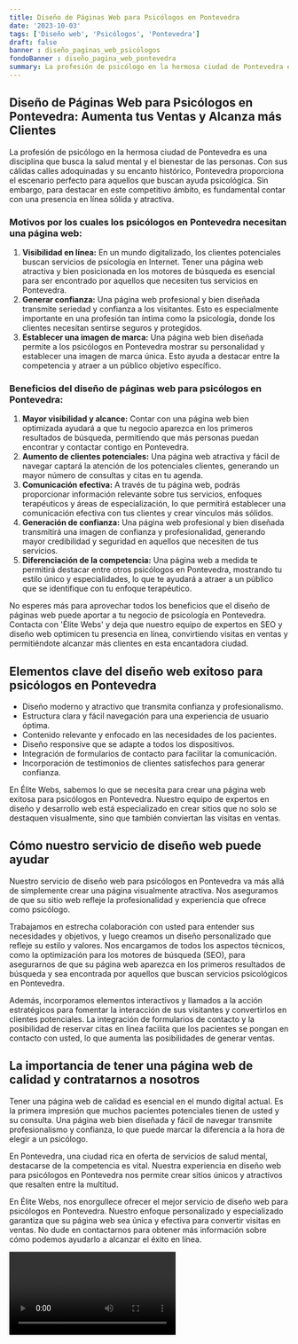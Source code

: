 ```yaml
---
title: Diseño de Páginas Web para Psicólogos en Pontevedra
date: '2023-10-03'
tags: ['Diseño web', 'Psicólogos', 'Pontevedra']
draft: false
banner : diseño_paginas_web_psicólogos
fondoBanner : diseño_pagina_web_pontevedra
summary: La profesión de psicólogo en la hermosa ciudad de Pontevedra es una disciplina que busca la salud mental y el bienestar de las personas. Con sus cálidas calles adoquinadas y su encanto histórico, Pontevedra proporciona el escenario perfecto para aquellos que buscan ayuda psicológica. Sin embargo, para destacar en este competitivo ámbito, es fundamental contar con una presencia en línea sólida y atractiva.
---
```


## Diseño de Páginas Web para Psicólogos en Pontevedra: Aumenta tus Ventas y Alcanza más Clientes

La profesión de psicólogo en la hermosa ciudad de Pontevedra es una disciplina que busca la salud mental y el bienestar de las personas. Con sus cálidas calles adoquinadas y su encanto histórico, Pontevedra proporciona el escenario perfecto para aquellos que buscan ayuda psicológica. Sin embargo, para destacar en este competitivo ámbito, es fundamental contar con una presencia en línea sólida y atractiva.

### Motivos por los cuales los psicólogos en Pontevedra necesitan una página web:

1. **Visibilidad en línea:** En un mundo digitalizado, los clientes potenciales buscan servicios de psicología en Internet. Tener una página web atractiva y bien posicionada en los motores de búsqueda es esencial para ser encontrado por aquellos que necesiten tus servicios en Pontevedra.
2. **Generar confianza:** Una página web profesional y bien diseñada transmite seriedad y confianza a los visitantes. Esto es especialmente importante en una profesión tan íntima como la psicología, donde los clientes necesitan sentirse seguros y protegidos.
3. **Establecer una imagen de marca:** Una página web bien diseñada permite a los psicólogos en Pontevedra mostrar su personalidad y establecer una imagen de marca única. Esto ayuda a destacar entre la competencia y atraer a un público objetivo específico.

### Beneficios del diseño de páginas web para psicólogos en Pontevedra:

1. **Mayor visibilidad y alcance:** Contar con una página web bien optimizada ayudará a que tu negocio aparezca en los primeros resultados de búsqueda, permitiendo que más personas puedan encontrar y contactar contigo en Pontevedra.
2. **Aumento de clientes potenciales:** Una página web atractiva y fácil de navegar captará la atención de los potenciales clientes, generando un mayor número de consultas y citas en tu agenda.
3. **Comunicación efectiva:** A través de tu página web, podrás proporcionar información relevante sobre tus servicios, enfoques terapéuticos y áreas de especialización, lo que permitirá establecer una comunicación efectiva con tus clientes y crear vínculos más sólidos.
4. **Generación de confianza:** Una página web profesional y bien diseñada transmitirá una imagen de confianza y profesionalidad, generando mayor credibilidad y seguridad en aquellos que necesiten de tus servicios.
5. **Diferenciación de la competencia:** Una página web a medida te permitirá destacar entre otros psicólogos en Pontevedra, mostrando tu estilo único y especialidades, lo que te ayudará a atraer a un público que se identifique con tu enfoque terapéutico.

No esperes más para aprovechar todos los beneficios que el diseño de páginas web puede aportar a tu negocio de psicología en Pontevedra. Contacta con 'Élite Webs' y deja que nuestro equipo de expertos en SEO y diseño web optimicen tu presencia en línea, convirtiendo visitas en ventas y permitiéndote alcanzar más clientes en esta encantadora ciudad.

<GifSeo />

<Cta />

## Elementos clave del diseño web exitoso para psicólogos en Pontevedra

- Diseño moderno y atractivo que transmita confianza y profesionalismo.
- Estructura clara y fácil navegación para una experiencia de usuario óptima.
- Contenido relevante y enfocado en las necesidades de los pacientes.
- Diseño responsive que se adapte a todos los dispositivos.
- Integración de formularios de contacto para facilitar la comunicación.
- Incorporación de testimonios de clientes satisfechos para generar confianza.

En Élite Webs, sabemos lo que se necesita para crear una página web exitosa para psicólogos en Pontevedra. Nuestro equipo de expertos en diseño y desarrollo web está especializado en crear sitios que no solo se destaquen visualmente, sino que también conviertan las visitas en ventas.

## Cómo nuestro servicio de diseño web puede ayudar

Nuestro servicio de diseño web para psicólogos en Pontevedra va más allá de simplemente crear una página visualmente atractiva. Nos aseguramos de que su sitio web refleje la profesionalidad y experiencia que ofrece como psicólogo.

Trabajamos en estrecha colaboración con usted para entender sus necesidades y objetivos, y luego creamos un diseño personalizado que refleje su estilo y valores. Nos encargamos de todos los aspectos técnicos, como la optimización para los motores de búsqueda (SEO), para asegurarnos de que su página web aparezca en los primeros resultados de búsqueda y sea encontrada por aquellos que buscan servicios psicológicos en Pontevedra.

Además, incorporamos elementos interactivos y llamados a la acción estratégicos para fomentar la interacción de sus visitantes y convertirlos en clientes potenciales. La integración de formularios de contacto y la posibilidad de reservar citas en línea facilita que los pacientes se pongan en contacto con usted, lo que aumenta las posibilidades de generar ventas.

## La importancia de tener una página web de calidad y contratarnos a nosotros

Tener una página web de calidad es esencial en el mundo digital actual. Es la primera impresión que muchos pacientes potenciales tienen de usted y su consulta. Una página web bien diseñada y fácil de navegar transmite profesionalismo y confianza, lo que puede marcar la diferencia a la hora de elegir a un psicólogo.

En Pontevedra, una ciudad rica en oferta de servicios de salud mental, destacarse de la competencia es vital. Nuestra experiencia en diseño web para psicólogos en Pontevedra nos permite crear sitios únicos y atractivos que resalten entre la multitud.

En Élite Webs, nos enorgullece ofrecer el mejor servicio de diseño web para psicólogos en Pontevedra. Nuestro enfoque personalizado y especializado garantiza que su página web sea única y efectiva para convertir visitas en ventas. No dude en contactarnos para obtener más información sobre cómo podemos ayudarlo a alcanzar el éxito en línea.

<Video />

<CtaBot job='Psicólogos' city='Pontevedra'/>

<Gmaps query='Pontevedra+españa+maps' />